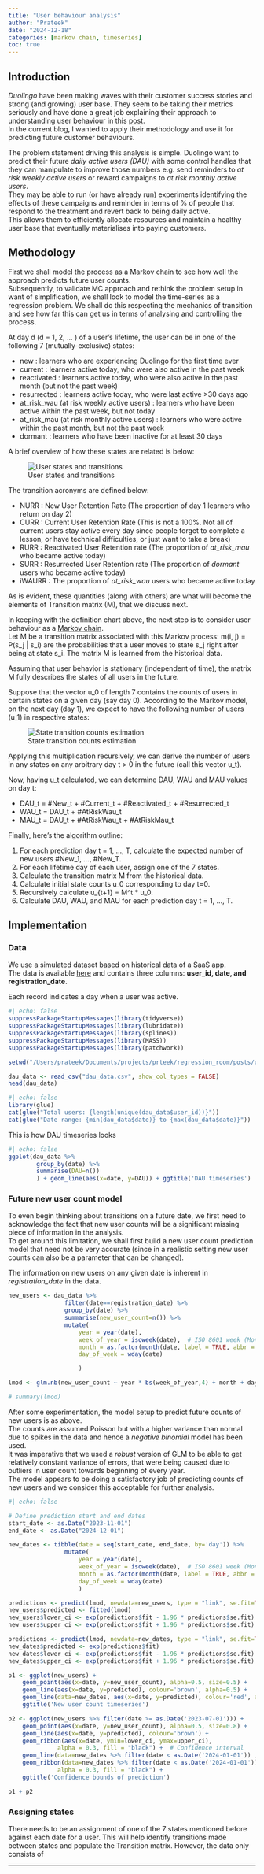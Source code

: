 ```yaml
---
title: "User behaviour analysis"
author: "Prateek"
date: "2024-12-18"
categories: [markov chain, timeseries]
toc: true
---
```


## Introduction

*Duolingo* have been making waves with their customer success stories and strong (and growing) user base. They seem to be taking their metrics seriously and have done a great job explaining their approach to understanding user behaviour in this [post](https://blog.duolingo.com/growth-model-duolingo/). <br/> In the current blog, I wanted to apply their methodology and use it for predicting future customer behaviours. <br/>

The problem statement driving this analysis is simple. Duolingo want to predict their future *daily active users (DAU)* with some control handles that they can manipulate to improve those numbers e.g. send reminders to *at risk weekly active users* or reward campaigns to *at risk monthly active users*. <br/>
They may be able to run (or have already run) experiments identifying the effects of these campaigns and reminder in terms of % of people that respond to the treatment and revert back to being daily active. <br/>
This allows them to efficiently allocate resources and maintain a healthy user base that eventually materialises into paying customers. <br/>


## Methodology

First we shall model the process as a Markov chain to see how well the approach predicts future user counts. <br/>
Subsequently, to validate MC approach and rethink the problem setup in want of simplification, we shall look to model the time-series as a regression problem. We shall do this respecting the mechanics of transition and see how far this can get us in terms of analysing and controlling the process.

At day d (d = 1, 2, … ) of a user’s lifetime, the user can be in one of the following 7 (mutually-exclusive) states: <br/>

-   new : learners who are experiencing Duolingo for the first time ever
-   current : learners active today, who were also active in the past week
-   reactivated : learners active today, who were also active in the past month (but not the past week)
-   resurrected : learners active today, who were last active >30 days ago
-   at_risk_wau (at risk weekly active users) : learners who have been active within the past week, but not today
-   at_risk_mau (at risk monthly active users) : learners who were active within the past month, but not the past week
-   dormant : learners who have been inactive for at least 30 days

A brief overview of how these states are related is below:

![User states and transitions](states.png){fig-align="center"}

The transition acronyms are defined below:

- NURR : New User Retention Rate (The proportion of day 1 learners who return on day 2)
- CURR : Current User Retention Rate (This is not a 100%. Not all of current users stay active every day since people forget to complete a lesson, or have technical difficulties, or just want to take a break)
- RURR : Reactivated User Retention rate (The proportion of *at_risk_mau*  who became active today)
- SURR : Resurrected User Retention rate (The proportion of *dormant* users  who became active today)
- iWAURR : The proportion of *at_risk_wau* users  who became active today

As is evident, these quantities (along with others) are what will become the elements of Transition matrix (M), that we discuss next.

In keeping with the definition chart above, the next step is to consider user behaviour as a [Markov chain](https://en.wikipedia.org/wiki/Markov_chain). <br/> Let M be a transition matrix associated with this Markov process: m(i, j) = P(s_j | s_i) are the probabilities that a user moves to state s_j right after being at state s_i. The matrix M is learned from the historical data.

Assuming that user behavior is stationary (independent of time), the matrix M fully describes the states of all users in the future.

Suppose that the vector u_0 of length 7 contains the counts of users in certain states on a given day (say day 0). According to the Markov model, on the next day (day 1), we expect to have the following number of users (u_1) in respective states:

![State transition counts estimation](count_estimation.png){fig-align="center"}

Applying this multiplication recursively, we can derive the number of users in any states on any arbitrary day t > 0 in the future (call this vector u_t).

Now, having u_t calculated, we can determine DAU, WAU and MAU values on day t:

* DAU_t = #New_t + #Current_t + #Reactivated_t + #Resurrected_t
* WAU_t = DAU_t + #AtRiskWau_t
* MAU_t = DAU_t + #AtRiskWau_t + #AtRiskMau_t

Finally, here’s the algorithm outline:

1. For each prediction day t = 1, …, T, calculate the expected number of new users #New_1, …, #New_T.
2. For each lifetime day of each user, assign one of the 7 states.
3. Calculate the transition matrix M from the historical data.
4. Calculate initial state counts u_0 corresponding to day t=0.
5. Recursively calculate u_{t+1} = M^t * u_0.
6. Calculate DAU, WAU, and MAU for each prediction day t = 1, …, T.

## Implementation

### Data

We use a simulated dataset based on historical data of a SaaS app. <br/>
The data is available [here](https://raw.githubusercontent.com/prteek/regression_room/refs/heads/main/posts/user_behaviour_analysis/dau_data.csv) and contains three columns: **user_id, date, and registration_date**.

Each record indicates a day when a user was active. <br/>

```r
#| echo: false
suppressPackageStartupMessages(library(tidyverse))
suppressPackageStartupMessages(library(lubridate))
suppressPackageStartupMessages(library(splines))
suppressPackageStartupMessages(library(MASS))
suppressPackageStartupMessages(library(patchwork))

setwd("/Users/prateek/Documents/projects/prteek/regression_room/posts/user_behaviour_analysis")

```

```r
dau_data <- read_csv("dau_data.csv", show_col_types = FALSE)
head(dau_data)

```

```r
#| echo: false
library(glue)
cat(glue("Total users: {length(unique(dau_data$user_id))}"))
cat(glue("Date range: {min(dau_data$date)} to {max(dau_data$date)}"))

```

This is how DAU timeseries looks

```r
#| echo: false
ggplot(dau_data %>%
        group_by(date) %>%
        summarise(DAU=n())
        ) + geom_line(aes(x=date, y=DAU)) + ggtitle('DAU timeseries')

```

### Future new user count model

To even begin thinking about transitions on a future date, we first need to acknowledge the fact that new user counts will be a significant missing piece of information in the analysis. <br/>
To get around this limitation, we shall first build a new user count prediction model that need not be very accurate (since in a realistic setting new user counts can also be a parameter that can be changed).

The information on new users on any given date is inherent in *registration_date* in the data.

```r
new_users <- dau_data %>%
                filter(date==registration_date) %>%
                group_by(date) %>%
                summarise(new_user_count=n()) %>%
                mutate(
                    year = year(date),
                    week_of_year = isoweek(date),  # ISO 8601 week (Monday starts the week)
                    month = as.factor(month(date, label = TRUE, abbr = TRUE)),  # Month as abbreviated name
                    day_of_week = wday(date)

                    )

lmod <- glm.nb(new_user_count ~ year * bs(week_of_year,4) + month + day_of_week , data=new_users)

# summary(lmod)

```
After some experimentation, the model setup to predict future counts of new users is as above. <br/>
The counts are assumed Poisson but with a higher variance than normal due to spikes in the data and hence a *negative binomial* model has been used. <br/>
It was imperative that we used a *robust* version of GLM to be able to get relatively constant variance of errors, that were being caused due to outliers in user count towards beginning of every year. <br/>
The model appears to be doing a satisfactory job of predicting counts of new users and we consider this acceptable for further analysis.

```r
#| echo: false

# Define prediction start and end dates
start_date <- as.Date("2023-11-01")
end_date <- as.Date("2024-12-01")

new_dates <- tibble(date = seq(start_date, end_date, by='day')) %>%
                mutate(
                    year = year(date),
                    week_of_year = isoweek(date),  # ISO 8601 week (Monday starts the week)
                    month = as.factor(month(date, label = TRUE, abbr = TRUE)),  # Month as abbreviated name
                    day_of_week = wday(date)
                    )

predictions <- predict(lmod, newdata=new_users, type = "link", se.fit=TRUE)
new_users$predicted <- fitted(lmod)
new_users$lower_ci <- exp(predictions$fit - 1.96 * predictions$se.fit)
new_users$upper_ci <- exp(predictions$fit + 1.96 * predictions$se.fit)

predictions <- predict(lmod, newdata=new_dates, type = "link", se.fit=TRUE)
new_dates$predicted <- exp(predictions$fit)
new_dates$lower_ci <- exp(predictions$fit - 1.96 * predictions$se.fit)
new_dates$upper_ci <- exp(predictions$fit + 1.96 * predictions$se.fit)

p1 <- ggplot(new_users) +
    geom_point(aes(x=date, y=new_user_count), alpha=0.5, size=0.5) +
    geom_line(aes(x=date, y=predicted), colour='brown', alpha=0.5) +
    geom_line(data=new_dates, aes(x=date, y=predicted), colour='red', alpha=0.5) +
    ggtitle('New user count timeseries')

p2 <- ggplot(new_users %>% filter(date >= as.Date('2023-07-01'))) +
    geom_point(aes(x=date, y=new_user_count), alpha=0.5, size=0.8) +
    geom_line(aes(x=date, y=predicted), colour='brown') +
    geom_ribbon(aes(x=date, ymin=lower_ci, ymax=upper_ci),
              alpha = 0.3, fill = "black") +  # Confidence interval
    geom_line(data=new_dates %>% filter(date < as.Date('2024-01-01')) , aes(x=date, y=predicted), colour='red') +
    geom_ribbon(data=new_dates %>% filter(date < as.Date('2024-01-01')), aes(x=date, ymin=lower_ci, ymax=upper_ci),
              alpha = 0.3, fill = "black") +
    ggtitle('Confidence bounds of prediction')

p1 + p2

```

### Assigning states

There needs to be an assignment of one of the 7 states mentioned before against each date for a user. This will help identify transitions made between states and populate the Transition matrix. However, the data only consists of


---